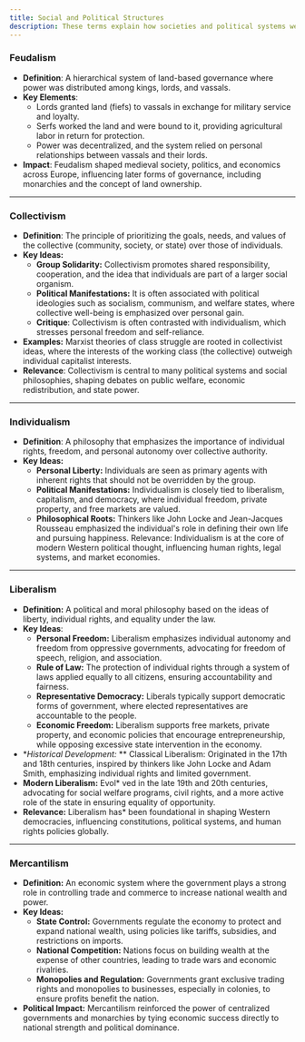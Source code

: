 ```yaml
---
title: Social and Political Structures
description: These terms explain how societies and political systems were organized historically.
---
```


### Feudalism
* **Definition**: A hierarchical system of land-based governance where power was distributed among kings, lords, and vassals.
* **Key Elements**:
    * Lords granted land (fiefs) to vassals in exchange for military service and loyalty.
    * Serfs worked the land and were bound to it, providing agricultural labor in return for protection.
    * Power was decentralized, and the system relied on personal relationships between vassals and their lords.
* **Impact**: Feudalism shaped medieval society, politics, and economics across Europe, influencing later forms of governance, including monarchies and the concept of land ownership.

---

### Collectivism
* **Definition**: The principle of prioritizing the goals, needs, and values of the collective (community, society, or state) over those of individuals.
* **Key Ideas:**
    * **Group Solidarity:** Collectivism promotes shared responsibility, cooperation, and the idea that individuals are part of a larger social organism.
    * **Political Manifestations:** It is often associated with political ideologies such as socialism, communism, and welfare states, where collective well-being is emphasized over personal gain.
    * **Critique**: Collectivism is often contrasted with individualism, which stresses personal freedom and self-reliance.
* **Examples:** Marxist theories of class struggle are rooted in collectivist ideas, where the interests of the working class (the collective) outweigh individual capitalist interests.
* **Relevance**: Collectivism is central to many political systems and social philosophies, shaping debates on public welfare, economic redistribution, and state power.

---

### Individualism
* **Definition**: A philosophy that emphasizes the importance of individual rights, freedom, and personal autonomy over collective authority.
* **Key Ideas:**
   * **Personal Liberty:** Individuals are seen as primary agents with inherent rights that should not be overridden by the group.
   * **Political Manifestations:** Individualism is closely tied to liberalism, capitalism, and democracy, where individual freedom, private property, and free markets are valued.
   * **Philosophical Roots:** Thinkers like John Locke and Jean-Jacques Rousseau emphasized the individual's role in defining their own life and pursuing happiness.
Relevance: Individualism is at the core of modern Western political thought, influencing human rights, legal systems, and market economies.

---

### Liberalism
* **Definition:** A political and moral philosophy based on the ideas of liberty, individual rights, and equality under the law.
* **Key Ideas**:
    * **Personal Freedom:** Liberalism emphasizes individual autonomy and freedom from oppressive governments, advocating for freedom of speech, religion, and association.
    * **Rule of Law:** The protection of individual rights through a system of laws applied equally to all citizens, ensuring accountability and fairness.
    * **Representative Democracy:** Liberals typically support democratic forms of government, where elected representatives are accountable to the people.
    * **Economic Freedom:** Liberalism supports free markets, private property, and economic policies that encourage entrepreneurship, while opposing excessive state intervention in the economy.
* **Historical Development:* **
Classical Liberalism: Originated in the 17th and 18th centuries, inspired by thinkers like John Locke and Adam Smith, emphasizing individual rights and limited government.
* **Modern Liberalism:** Evol* ved in the late 19th and 20th centuries, advocating for social welfare programs, civil rights, and a more active role of the state in ensuring equality of opportunity.
* **Relevance:** Liberalism has*  been foundational in shaping Western democracies, influencing constitutions, political systems, and human rights policies globally.

---

### Mercantilism
* **Definition:** An economic system where the government plays a strong role in controlling trade and commerce to increase national wealth and power.
* **Key Ideas:**
    * **State Control:** Governments regulate the economy to protect and expand national wealth, using policies like tariffs, subsidies, and restrictions on imports.
    * **National Competition:** Nations focus on building wealth at the expense of other countries, leading to trade wars and economic rivalries.
    * **Monopolies and Regulation:** Governments grant exclusive trading rights and monopolies to businesses, especially in colonies, to ensure profits benefit the nation.
* **Political Impact:** Mercantilism reinforced the power of centralized governments and monarchies by tying economic success directly to national strength and political dominance.